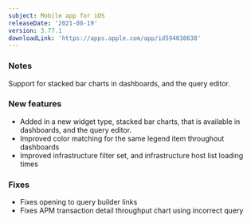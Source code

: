 ```yaml
---
subject: Mobile app for iOS
releaseDate: '2021-08-19'
version: 3.77.1
downloadLink: 'https://apps.apple.com/app/id594038638'
---
```


### Notes

Support for stacked bar charts in dashboards, and the query editor.


### New features

* Added in a new widget type, stacked bar charts, that is available in dashboards, and the query editor.
* Improved color matching for the same legend item throughout dashboards
* Improved infrastructure filter set, and infrastructure host list loading times

### Fixes

* Fixes opening to query builder links
* Fixes APM transaction detail throughput chart using incorrect query
